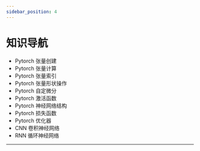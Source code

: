 ```yaml
---
sidebar_position: 4
---
```


# 知识导航

- Pytorch 张量创建
- Pytorch 张量计算
- Pytorch 张量索引
- Pytorch 张量形状操作
- Pytorch 自定微分
- Pytorch 激活函数
- Pytorch 神经网络结构
- Pytorch 损失函数
- Pytorch 优化器
- CNN 卷积神经网络
- RNN 循环神经网络

---


<DocCardList/>